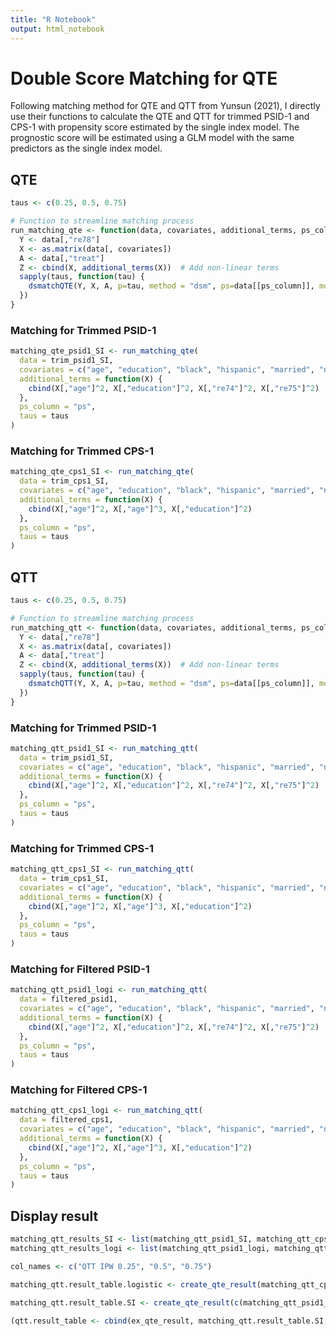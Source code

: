 ```yaml
---
title: "R Notebook"
output: html_notebook
---
```


# Double Score Matching for QTE

Following matching method for QTE and QTT from Yunsun (2021), I directly use their functions to calculate the QTE and QTT for trimmed PSID-1 and CPS-1 with propensity score estimated by the single index model. The prognostic score will be estimated using a GLM model with the same predictors as the single index model.

## QTE

```r
taus <- c(0.25, 0.5, 0.75)

# Function to streamline matching process
run_matching_qte <- function(data, covariates, additional_terms, ps_column, taus) {
  Y <- data[,"re78"]
  X <- as.matrix(data[, covariates])
  A <- data[,"treat"]
  Z <- cbind(X, additional_terms(X))  # Add non-linear terms
  sapply(taus, function(tau) {
    dsmatchQTE(Y, X, A, p=tau, method = "dsm", ps=data[[ps_column]], model.pg="linpred", lp.pg=Z)$est.ds
  })
}
```

### Matching for Trimmed PSID-1

```r
matching_qte_psid1_SI <- run_matching_qte(
  data = trim_psid1_SI,
  covariates = c("age", "education", "black", "hispanic", "married", "nodegree", "re74", "re75"),
  additional_terms = function(X) {
    cbind(X[,"age"]^2, X[,"education"]^2, X[,"re74"]^2, X[,"re75"]^2)
  },
  ps_column = "ps",
  taus = taus
)
```

### Matching for Trimmed CPS-1

```r
matching_qte_cps1_SI <- run_matching_qte(
  data = trim_cps1_SI,
  covariates = c("age", "education", "black", "hispanic", "married", "nodegree", "re74", "re75", "u74", "u75"),
  additional_terms = function(X) {
    cbind(X[,"age"]^2, X[,"age"]^3, X[,"education"]^2)
  },
  ps_column = "ps",
  taus = taus
)
```

## QTT

```r
taus <- c(0.25, 0.5, 0.75)

# Function to streamline matching process
run_matching_qtt <- function(data, covariates, additional_terms, ps_column, taus) {
  Y <- data[,"re78"]
  X <- as.matrix(data[, covariates])
  A <- data[,"treat"]
  Z <- cbind(X, additional_terms(X))  # Add non-linear terms
  sapply(taus, function(tau) {
    dsmatchQTT(Y, X, A, p=tau, method = "dsm", ps=data[[ps_column]], model.pg="linpred", lp.pg=Z)$est.ds
  })
}
```

### Matching for Trimmed PSID-1

```r
matching_qtt_psid1_SI <- run_matching_qtt(
  data = trim_psid1_SI,
  covariates = c("age", "education", "black", "hispanic", "married", "nodegree", "re74", "re75"),
  additional_terms = function(X) {
    cbind(X[,"age"]^2, X[,"education"]^2, X[,"re74"]^2, X[,"re75"]^2)
  },
  ps_column = "ps",
  taus = taus
)
```

### Matching for Trimmed CPS-1

```r
matching_qtt_cps1_SI <- run_matching_qtt(
  data = trim_cps1_SI,
  covariates = c("age", "education", "black", "hispanic", "married", "nodegree", "re74", "re75", "u74", "u75"),
  additional_terms = function(X) {
    cbind(X[,"age"]^2, X[,"age"]^3, X[,"education"]^2)
  },
  ps_column = "ps",
  taus = taus
)
```

### Matching for Filtered PSID-1

```r
matching_qtt_psid1_logi <- run_matching_qtt(
  data = filtered_psid1,
  covariates = c("age", "education", "black", "hispanic", "married", "nodegree", "re74", "re75"),
  additional_terms = function(X) {
    cbind(X[,"age"]^2, X[,"education"]^2, X[,"re74"]^2, X[,"re75"]^2)
  },
  ps_column = "ps",
  taus = taus
)
```

### Matching for Filtered CPS-1

```r
matching_qtt_cps1_logi <- run_matching_qtt(
  data = filtered_cps1,
  covariates = c("age", "education", "black", "hispanic", "married", "nodegree", "re74", "re75", "u74", "u75"),
  additional_terms = function(X) {
    cbind(X[,"age"]^2, X[,"age"]^3, X[,"education"]^2)
  },
  ps_column = "ps",
  taus = taus
)
```

## Display result

```r
matching_qtt_results_SI <- list(matching_qtt_psid1_SI, matching_qtt_cps1_SI)
matching_qtt_results_logi <- list(matching_qtt_psid1_logi, matching_qtt_cps1_logi)
```

```r
col_names <- c("QTT IPW 0.25", "0.5", "0.75")

matching_qtt.result_table.logistic <- create_qte_result(matching_qtt_cps1_logi,  c("NSW", "PSID-1", "CPS-1"), col_names)

matching_qtt.result_table.SI <- create_qte_result(c(matching_qtt_psid1_SI,matching_qtt_psid1_SI),  c("NSW", "PSID-1", "CPS-1"), col_names)

(qtt.result_table <- cbind(ex_qte_result, matching_qtt.result_table.SI, matching_qtt.result_table.logistic))
```
